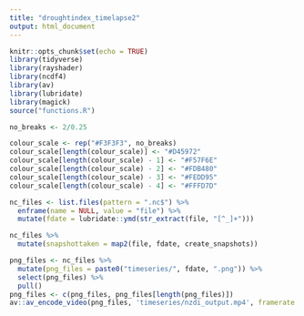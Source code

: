 ```yaml
---
title: "droughtindex_timelapse2"
output: html_document
---
```




```r
knitr::opts_chunk$set(echo = TRUE)
library(tidyverse)
library(rayshader)
library(ncdf4)
library(av)
library(lubridate)
library(magick)
source("functions.R")

no_breaks <- 2/0.25

colour_scale <- rep("#F3F3F3", no_breaks)
colour_scale[length(colour_scale)] <- "#D45972"
colour_scale[length(colour_scale) - 1] <- "#F57F6E"
colour_scale[length(colour_scale) - 2] <- "#FDB480"
colour_scale[length(colour_scale) - 3] <- "#FEDD95"
colour_scale[length(colour_scale) - 4] <- "#FFFD7D"

```


```r
nc_files <- list.files(pattern = ".nc$") %>% 
  enframe(name = NULL, value = "file") %>% 
  mutate(fdate = lubridate::ymd(str_extract(file, "[^_]+")))
```

```r
nc_files %>% 
  mutate(snapshottaken = map2(file, fdate, create_snapshots))
```


```r

png_files <- nc_files %>% 
  mutate(png_files = paste0("timeseries/", fdate, ".png")) %>% 
  select(png_files) %>% 
  pull()
png_files <- c(png_files, png_files[length(png_files)])
av::av_encode_video(png_files, 'timeseries/nzdi_output.mp4', framerate = 1)
```


